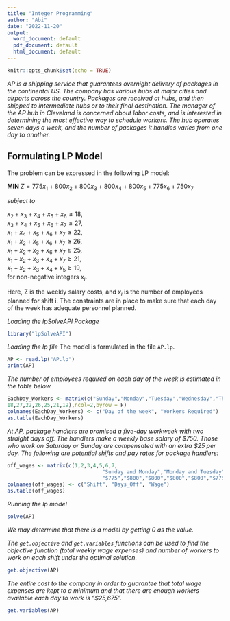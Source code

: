---
title: "Integer Programming"
author: "Abi"
date: "2022-11-20"
output:
  word_document: default
  pdf_document: default
  html_document: default
---

```{r setup, include=FALSE}
knitr::opts_chunk$set(echo = TRUE)
```

*AP is a shipping service that guarantees overnight delivery of packages in the continental US. The company has various hubs at major cities and airports across the country. Packages are received at hubs, and then shipped to intermediate hubs or to their final destination.*\vspace{2mm}
\newline
*The manager of the AP hub in Cleveland is concerned about labor costs, and is interested in determining the most effective way to schedule workers. The hub operates seven days a week, and the number of packages it handles varies from one day to another.*\vspace{1mm}
\newline

## Formulating LP Model
The problem can be expressed in the following LP model:  

$\textbf{MIN } Z = 775x_1 + 800x_2 + 800x_3 + 800x_4 + 800x_5 + 775x_6 + 750x_7$ 
\newline 

*subject to* 
\newline 

$x_2 + x_3 + x_4 + x_5 + x_6 \geq 18$,  
$x_3 + x_4 + x_5 + x_6 + x_7 \geq 27$,  
$x_1 + x_4 + x_5 + x_6 + x_7 \geq 22$,  
$x_1 + x_2 + x_5 + x_6 + x_7 \geq 26$,  
$x_1 + x_2 + x_3 + x_6 + x_7 \geq 25$,  
$x_1 + x_2 + x_3 + x_4 + x_7 \geq 21$,  
$x_1 + x_2 + x_3 + x_4 + x_5 \geq 19$,  
for non-negative integers $x_i$.  

Here, Z is the weekly salary costs, and $x_i$ is the number of employees planned for shift i. The constraints are in place to make sure that each day of the week has adequate personnel planned.
\newline 

*Loading the lpSolveAPI Package*
```{r}
library("lpSolveAPI")
```

*Loading the lp file*
The model is formulated in the file `AP.lp`.
```{r}
AP <- read.lp("AP.lp")
print(AP)
```

*The number of employees required on each day of the week is estimated in the table below.*
```{r}
EachDay_Workers <- matrix(c("Sunday","Monday","Tuesday","Wednesday","Thursday","Friday","Saturday",
18,27,22,26,25,21,19),ncol=2,byrow = F)
colnames(EachDay_Workers) <- c("Day of the week", "Workers Required")
as.table(EachDay_Workers)
```
*At AP, package handlers are promised a five-day workweek with two straight days off. The handlers make a weekly base salary of $750. Those who work on Saturday or Sunday are compensated with an extra $25 per day. The following are potential shifts and pay rates for package handlers:*
```{r}
off_wages <- matrix(c(1,2,3,4,5,6,7,
                               "Sunday and Monday","Monday and Tuesday","Tuesday and Wednesday","Wednesday and Thursday","Thursday and Friday","Friday and Saturday","Saturday and Sunday",
                               "$775","$800","$800","$800","$800","$775","$750"),ncol=3,byrow=F)
colnames(off_wages) <- c("Shift", "Days_Off", "Wage")
as.table(off_wages)
```
*Running the lp model*
```{r}
solve(AP)
```
*We may determine that there is a model by getting 0 as the value.*\vspace{3mm}
\newline 

*The `get.objective` and `get.variables` functions can be used to find the objective function (total weekly wage expenses) and number of workers to work on each shift under the optimal solution.*
```{r}
get.objective(AP)
```
*The entire cost to the company in order to guarantee that total wage expenses are kept to a minimum and that there are enough workers available each day to work is "$25,675".*
```{r}
get.variables(AP)
```